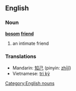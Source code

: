 ==English==
===Noun===
'''[[bosom]] [[friend]]'''
#an intimate friend
===Translations===
*Mandarin: [[知己]] (pinyin: [[zhījǐ]])
*Vietnamese: [[tri kỷ]]

[[Category:English nouns]]